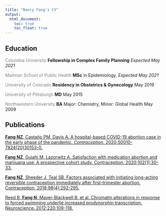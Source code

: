 ```yaml
---
title: "Nancy Fang's CV"
output: 
  html_document:
    toc: true
    toc_float: true
---
```

## Education
<span class='right' style='color:gray'> Columbia University </span>
**Fellowship in Complex Family Planning** *Expected May 2021* <br>

<span class='right' style='color:gray'>Mailman School of Public Health</span>
**MSc** in Epidemiology, *Expected May 2021*  <br>

<span class='right' style='color:gray'>University of Colorado</span>
**Residency in Obstetrics & Gynecology** May 2019 <br>

<span class='right' style='color:gray'>University of Pittsburgh</span>
**MD** May 2015 <br>

<span class='right' style='color:gray'> Northwestern University</span>
**BA** Major: Chemistry, Minor: Global Health May 2009  <br>

## Publications

[**Fang NZ**, Castaño PM, Davis A. A hospital-based COVID-19 abortion case in the early phase of the pandemic. *Contraception.* 2020;S0010-7824(20)30153-0.](https://pubmed.ncbi.nlm.nih.gov/32416144/) <br>

[**Fang NZ**, Guiahi M, Lazorwitz A. Satisfaction with medication abortion and marijuana use: A prospective cohort study. Contraception. 2020;102(1):30-33.](https://pubmed.ncbi.nlm.nih.gov/32278684/)<br>

[**Fang NZ**, Sheeder J, Teal SB. Factors associated with initiating long-acting reversible contraception immediately after first-trimester abortion. Contraception. 2018;98(4):292-295.](https://pubmed.ncbi.nlm.nih.gov/29902476/)<br>

[Reed B, **Fang N**, Mayer-Blackwell B, et al. Chromatin alterations in response to forced swimming underlie increased prodynorphin transcription. Neuroscience. 2012;220:109-118.](https://pubmed.ncbi.nlm.nih.gov/22698692/)<br>
